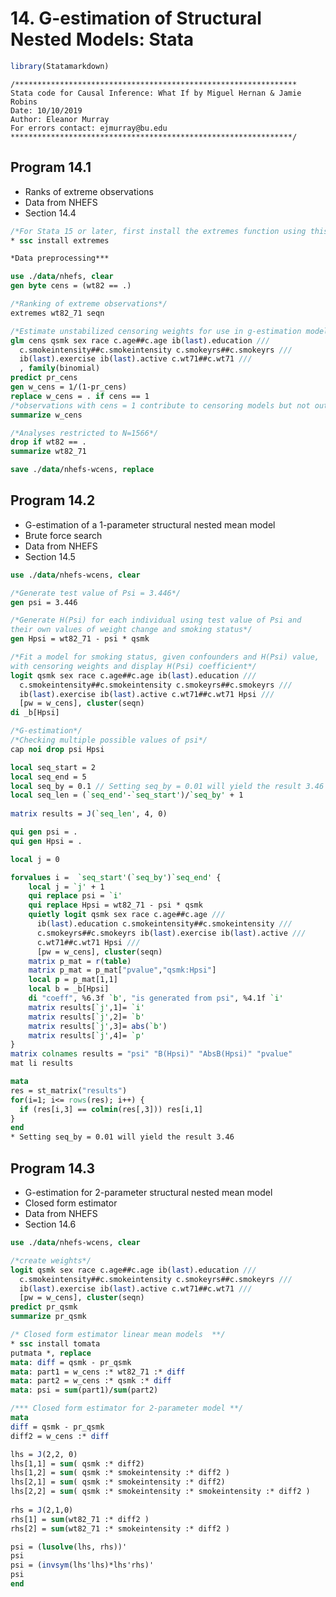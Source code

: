 # 14. G-estimation of Structural Nested Models: Stata{-}

```r
library(Statamarkdown)
```

```
/***************************************************************
Stata code for Causal Inference: What If by Miguel Hernan & Jamie Robins
Date: 10/10/2019
Author: Eleanor Murray 
For errors contact: ejmurray@bu.edu
***************************************************************/
```

## Program 14.1

- Ranks of extreme observations
- Data from NHEFS
- Section 14.4

```stata
/*For Stata 15 or later, first install the extremes function using this code:*/
* ssc install extremes 

*Data preprocessing***

use ./data/nhefs, clear
gen byte cens = (wt82 == .)

/*Ranking of extreme observations*/
extremes wt82_71 seqn

/*Estimate unstabilized censoring weights for use in g-estimation models*/
glm cens qsmk sex race c.age##c.age ib(last).education ///
  c.smokeintensity##c.smokeintensity c.smokeyrs##c.smokeyrs ///
  ib(last).exercise ib(last).active c.wt71##c.wt71 ///
  , family(binomial)
predict pr_cens
gen w_cens = 1/(1-pr_cens)
replace w_cens = . if cens == 1 
/*observations with cens = 1 contribute to censoring models but not outcome model*/
summarize w_cens

/*Analyses restricted to N=1566*/
drop if wt82 == .
summarize wt82_71

save ./data/nhefs-wcens, replace
```

## Program 14.2

- G-estimation of a 1-parameter structural nested mean model
- Brute force search
- Data from NHEFS
- Section 14.5

```stata
use ./data/nhefs-wcens, clear

/*Generate test value of Psi = 3.446*/
gen psi = 3.446

/*Generate H(Psi) for each individual using test value of Psi and
their own values of weight change and smoking status*/
gen Hpsi = wt82_71 - psi * qsmk 

/*Fit a model for smoking status, given confounders and H(Psi) value, 
with censoring weights and display H(Psi) coefficient*/
logit qsmk sex race c.age##c.age ib(last).education ///
  c.smokeintensity##c.smokeintensity c.smokeyrs##c.smokeyrs ///
  ib(last).exercise ib(last).active c.wt71##c.wt71 Hpsi ///
  [pw = w_cens], cluster(seqn)
di _b[Hpsi]

/*G-estimation*/
/*Checking multiple possible values of psi*/
cap noi drop psi Hpsi

local seq_start = 2
local seq_end = 5
local seq_by = 0.1 // Setting seq_by = 0.01 will yield the result 3.46
local seq_len = (`seq_end'-`seq_start')/`seq_by' + 1
                 
matrix results = J(`seq_len', 4, 0)

qui gen psi = .
qui gen Hpsi = .

local j = 0

forvalues i =  `seq_start'(`seq_by')`seq_end' {
	local j = `j' + 1
	qui replace psi = `i'
	qui replace Hpsi = wt82_71 - psi * qsmk 
	quietly logit qsmk sex race c.age##c.age ///
	  ib(last).education c.smokeintensity##c.smokeintensity ///
	  c.smokeyrs##c.smokeyrs ib(last).exercise ib(last).active ///
	  c.wt71##c.wt71 Hpsi ///
	  [pw = w_cens], cluster(seqn)
	matrix p_mat = r(table)
	matrix p_mat = p_mat["pvalue","qsmk:Hpsi"]
	local p = p_mat[1,1]
	local b = _b[Hpsi]
	di "coeff", %6.3f `b', "is generated from psi", %4.1f `i'
	matrix results[`j',1]= `i'
	matrix results[`j',2]= `b'
	matrix results[`j',3]= abs(`b')
	matrix results[`j',4]= `p'
}
matrix colnames results = "psi" "B(Hpsi)" "AbsB(Hpsi)" "pvalue"
mat li results 

mata
res = st_matrix("results")
for(i=1; i<= rows(res); i++) { 
  if (res[i,3] == colmin(res[,3])) res[i,1]
}
end
* Setting seq_by = 0.01 will yield the result 3.46
```

## Program 14.3

- G-estimation for 2-parameter structural nested mean model
- Closed form estimator
- Data from NHEFS
- Section 14.6

```stata
use ./data/nhefs-wcens, clear

/*create weights*/
logit qsmk sex race c.age##c.age ib(last).education ///
  c.smokeintensity##c.smokeintensity c.smokeyrs##c.smokeyrs ///
  ib(last).exercise ib(last).active c.wt71##c.wt71 ///
  [pw = w_cens], cluster(seqn)
predict pr_qsmk
summarize pr_qsmk

/* Closed form estimator linear mean models  **/
* ssc install tomata
putmata *, replace
mata: diff = qsmk - pr_qsmk
mata: part1 = w_cens :* wt82_71 :* diff
mata: part2 = w_cens :* qsmk :* diff
mata: psi = sum(part1)/sum(part2)

/*** Closed form estimator for 2-parameter model **/
mata
diff = qsmk - pr_qsmk
diff2 = w_cens :* diff

lhs = J(2,2, 0)
lhs[1,1] = sum( qsmk :* diff2)
lhs[1,2] = sum( qsmk :* smokeintensity :* diff2 )
lhs[2,1] = sum( qsmk :* smokeintensity :* diff2)
lhs[2,2] = sum( qsmk :* smokeintensity :* smokeintensity :* diff2 )
                                                                
rhs = J(2,1,0)
rhs[1] = sum(wt82_71 :* diff2 )
rhs[2] = sum(wt82_71 :* smokeintensity :* diff2 )

psi = (lusolve(lhs, rhs))'
psi
psi = (invsym(lhs'lhs)*lhs'rhs)'
psi
end
```
